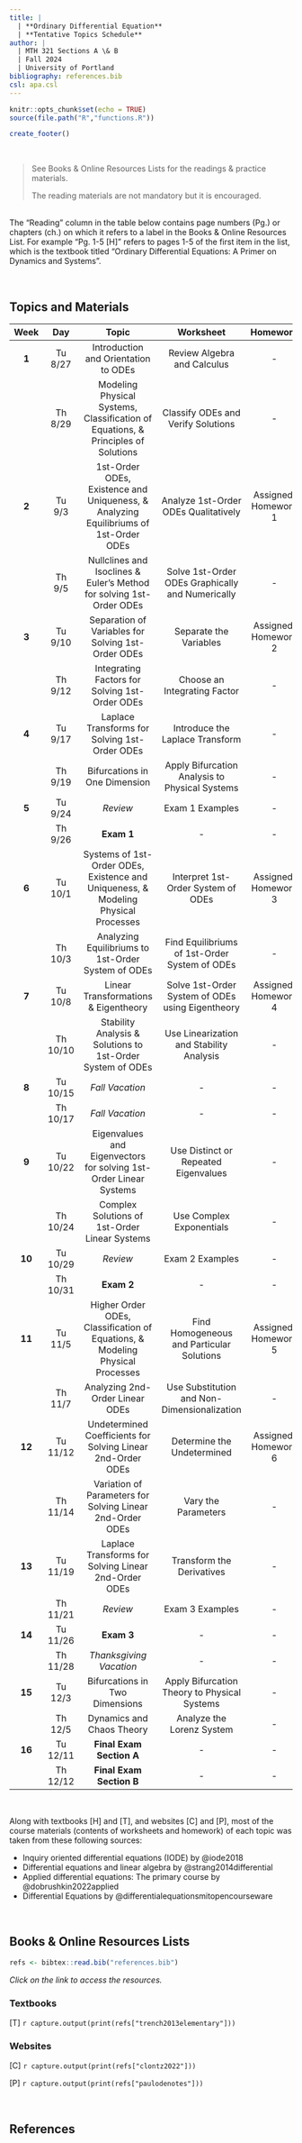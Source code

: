 ---
title: |
  | **Ordinary Differential Equation**
  | **Tentative Topics Schedule**
author: |
  | MTH 321 Sections A \& B
  | Fall 2024
  | University of Portland
bibliography: references.bib
csl: apa.csl
---

```{r setup, include=FALSE}
knitr::opts_chunk$set(echo = TRUE)
source(file.path("R","functions.R"))
```

```{r echo=FALSE}
create_footer()
```

<br>

> See Books \& Online Resources Lists for the readings \& practice materials.
> 
> The reading materials are not mandatory but it is encouraged.

<br>The "Reading" column in the table below contains page numbers (Pg.) or chapters (ch.) on which it refers to a label in the Books \& Online Resources List. For example "Pg. 1-5 [H]" refers to pages 1-5 of the first item in the list, which is the textbook titled "Ordinary Differential Equations: A Primer on Dynamics and Systems".

<br>

## **Topics and Materials**

| **Week** | **Day** | **Topic** | **Worksheet** | **Homework** | **Reading** |
|:---:|:----:|:---------------:|:------:|:-----:|:--------:|
| **1** | Tu 8/27 | Introduction and Orientation to ODEs | Review Algebra and Calculus | - | Syllabus |
|  | Th 8/29 | Modeling Physical Systems,<br>Classification of Equations, \&<br>Principles of Solutions | Classify ODEs and Verify Solutions | - | Ch. 1.1 [T] |
| **2** | Tu 9/3 | 1st-Order ODEs,<br>Existence and Uniqueness, \&<br>Analyzing Equilibriums of 1st-Order ODEs | Analyze 1st-Order ODEs Qualitatively | Assigned: Homework 1 | Ch. 1.2 [T] \& Ch. 2.1 [T] |
|  | Th 9/5 | Nullclines and Isoclines \&<br>Euler's Method for solving 1st-Order ODEs | Solve 1st-Order ODEs Graphically and Numerically | - | Ch. 1.3 [T] \& Ch. 3.1 [T] |
| **3** | Tu 9/10 | Separation of Variables for Solving 1st-Order ODEs | Separate the Variables | Assigned: Homework 2 | Ch. 2.2 [T] |
|  | Th 9/12 | Integrating Factors for Solving 1st-Order ODEs | Choose an Integrating Factor | - | Ch. 2.6 [T] |
| **4** | Tu 9/17 | Laplace Transforms for Solving 1st-Order ODEs | Introduce the Laplace Transform | - | Ch. 8.1 [T] \& Ch. 8.2 [T] |
|  | Th 9/19 | Bifurcations in One Dimension | Apply Bifurcation Analysis to Physical Systems | - | TBA |
| **5** | Tu 9/24 | _Review_ | Exam 1 Examples | - | Exam 1 Topics |
|  | Th 9/26 | **Exam 1** | - | - | - |
| **6** | Tu 10/1 | Systems of 1st-Order ODEs,<br>Existence and Uniqueness, \&<br>Modeling Physical Processes | Interpret 1st-Order System of ODEs | Assigned: Homework 3 | TBA |
|  | Th 10/3 | Analyzing Equilibriums to 1st-Order System of ODEs | Find Equilibriums of 1st-Order System of ODEs | - | - |
| **7** | Tu 10/8 | Linear Transformations \& Eigentheory | Solve 1st-Order System of ODEs using Eigentheory | Assigned: Homework 4 | TBA |
|  | Th 10/10 | Stability Analysis \&<br>Solutions to 1st-Order System of ODEs | Use Linearization and Stability Analysis | - | TBA |
| **8** | Tu 10/15 | _Fall Vacation_ | - | - | - |
|  | Th 10/17 | _Fall Vacation_ | - | - | - |
| **9** | Tu 10/22 | Eigenvalues and Eigenvectors for solving 1st-Order Linear Systems | Use Distinct or Repeated Eigenvalues | - | TBA |
|  | Th 10/24 | Complex Solutions of 1st-Order Linear Systems | Use Complex Exponentials | - | TBA |
| **10** | Tu 10/29 | _Review_ | Exam 2 Examples | - | Exam 2 Topics |
|  | Th 10/31 | **Exam 2** | - | - | - |
| **11** | Tu 11/5 | Higher Order ODEs,<br>Classification of Equations, \&<br>Modeling Physical Processes | Find Homogeneous and Particular Solutions | Assigned: Homework 5 | TBA |
|  | Th 11/7 | Analyzing 2nd-Order Linear ODEs | Use Substitution and Non-Dimensionalization | - | TBA |
| **12** | Tu 11/12 | Undetermined Coefficients for Solving Linear 2nd-Order ODEs | Determine the Undetermined | Assigned: Homework 6 | TBA |
|  | Th 11/14 | Variation of Parameters for Solving Linear 2nd-Order ODEs | Vary the Parameters | - | TBA |
| **13** | Tu 11/19 | Laplace Transforms for Solving Linear 2nd-Order ODEs | Transform the Derivatives | - | - |
|  | Th 11/21 | _Review_ | Exam 3 Examples | - | Exam 3 Topics |
| **14** | Tu 11/26 | **Exam 3** | - | - | - |
|  | Th 11/28 | _Thanksgiving Vacation_ | - | - | - |
| **15** | Tu 12/3 | Bifurcations in Two Dimensions | Apply Bifurcation Theory to Physical Systems | - | TBA |
|  | Th 12/5 | Dynamics and Chaos Theory | Analyze the Lorenz System | - | TBA |
| **16** | Tu 12/11 | **Final Exam Section A** | - | - | - |
|  | Th 12/12 | **Final Exam Section B** | - | - | - |

<br>

Along with textbooks [H] and [T], and websites [C] and [P], most of the course materials (contents of worksheets and homework) of each topic was taken from these following sources:

-   Inquiry oriented differential equations (IODE) by @iode2018
-   Differential equations and linear algebra by @strang2014differential
-   Applied differential equations: The primary course by @dobrushkin2022applied
-   Differential Equations by @differentialequationsmitopencourseware

<br>

## **Books \& Online Resources Lists**

```{r echo=FALSE}
refs <- bibtex::read.bib("references.bib")
```

*Click on the link to access the resources.*

### Textbooks

[T] `r capture.output(print(refs["trench2013elementary"]))`

### Websites

[C] `r capture.output(print(refs["clontz2022"]))`

[P] `r capture.output(print(refs["paulodenotes"]))`

<br>

## **References**

::: {#refs}
:::

<br>
